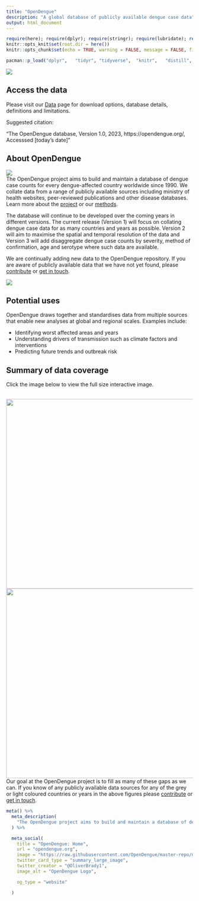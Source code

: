 ```yaml
---
title: "OpenDengue"
description: "A global database of publicly available dengue case data"
output: html_document
---
```

```r
require(here); require(dplyr); require(stringr); require(lubridate); require(distill)
knitr::opts_knit$set(root.dir = here())
knitr::opts_chunk$set(echo = TRUE, warning = FALSE, message = FALSE, fig.path="./figure/")

pacman::p_load("dplyr",   "tidyr", "tidyverse",  "knitr",   "distill",  "metathis")

```
![](./figure/OpenDengue_map_07Jun2023.png)

## Access the data

Please visit our [Data](https://opendengue.github.io/master-repo/data.html) page for download options, database details, definitions and limitations.

Suggested citation:

"The OpenDengue database, Version 1.0, 2023, https://opendengue.org/, Accesssed [today's date]"


## About OpenDengue

![](./figure/OpenDengue_logo.jpg)
<br>
The OpenDengue project aims to build and maintain a database of dengue case counts for every dengue-affected country worldwide since 1990. We collate data from a range of publicly available sources including ministry of health websites, peer-reviewed publications and other disease databases. Learn more about the [project](https://opendengue.org/project.html) or our [methods](https://opendengue.org/overview.html).

The database will continue to be developed over the coming years in different versions. The current release (Version 1) will focus on collating dengue case data for as many countries and years as possible. Version 2 will aim to maximise the spatial and temporal resolution of the data and Version 3 will add disaggregate dengue case counts by severity, method of confirmation, age and serotype where such data are available.

We are continually adding new data to the OpenDengue repository. If you are aware of publicly available data that we have not yet found, please [contribute](https://opendengue.org/contribute.html) or [get in touch](mailto:contribute@opendengue.org).

![](./figure/Sum_icons.png)


## Potential uses
OpenDengue draws together and standardises data from multiple sources that enable new analyses at global and regional scales. Examples include:  

- Identifying worst affected areas and years
- Understanding drivers of transmission such as climate factors and interventions
- Predicting future trends and outbreak risk

## Summary of data coverage
Click the image below to view the full size interactive image.

<br>
<a href="./figure/heatmap_temporal_.html" target="_blank">
    <img height="512px" width="864px" border="0" align="left"  src="./figure/heatmap_temporal.png"/></a>

<a href="./figure/heatmap_spatial_.html" target="_blank">
    <img height="512px" width="864px" border="0" align="left"  src="./figure/heatmap_spatial.png"/></a>


Our goal at the OpenDengue project is to fill as many of these gaps as we can. If you know of any publicly available data sources for any of the grey or light coloured countries or years in the above figures please [contribute](https://opendengue.github.io/master-repo/contribute.html) or [get in touch](mailto:contribute@opendengue.org).


```r

meta() %>%
  meta_description(
    "The OpenDengue project aims to build and maintain a database of dengue case counts for every dengue-affected country worldwide since 1990. We collate data from a range of publicly available sources including ministry of health websites, peer-reviewed publications and other disease databases."
  ) %>% 

  meta_social(
    title = "OpenDengue: Home",
    url = "opendengue.org",
    image = "https://raw.githubusercontent.com/OpenDengue/master-repo/main/docs/logo/thumbnail.png",
    twitter_card_type = "summary_large_image",
    twitter_creator = "@OliverBrady1",
    image_alt = "OpenDengue Logo",

    og_type = "website"

  )
```

